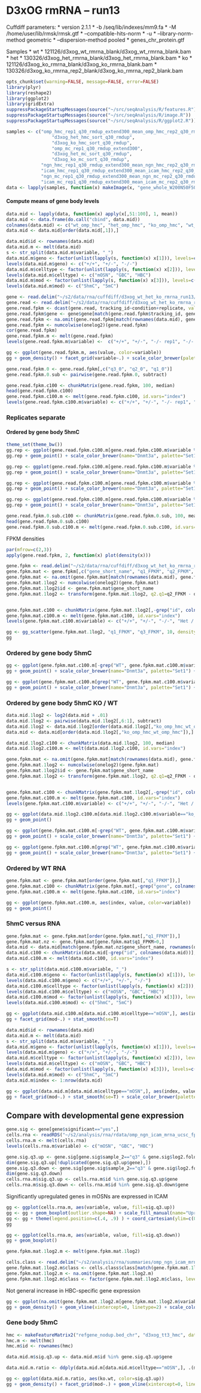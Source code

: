 D3xOG rmRNA -- run13
========================================================

Cuffdiff parameters:
* version 2.1.1
* -b /seq/lib/indexes/mm9.fa 
* -M /home/user/lib/rmsk/rmsk.gtf 
* --compatible-hits-norm
* -u
* --library-norm-method geometric
* --dispersion-method pooled
* genes_chr_protein.gtf

Samples
  * wt
    * 121126/d3xog_wt_rmrna_blank/d3xog_wt_rmrna_blank.bam
  * het 
    * 130326/d3xog_het_rmrna_blank/d3xog_het_rmrna_blank.bam
  * ko
    * 121126/d3xog_ko_rmrna_blank/d3xog_ko_rmrna_blank.bam
    * 130326/d3xog_ko_rmrna_rep2_blank/d3xog_ko_rmrna_rep2_blank.bam
    
```r
opts_chunk$set(warning=FALSE, message=FALSE, error=FALSE)
library(plyr)
library(reshape2)
library(ggplot2)
library(gridExtra)
suppressPackageStartupMessages(source("~/src/seqAnalysis/R/features.R"))
suppressPackageStartupMessages(source("~/src/seqAnalysis/R/image.R"))
suppressPackageStartupMessages(source("~/src/seqAnalysis/R/ggplot2.R"))
```

  
```r
samples <- c("omp_hmc_rep1_q30_rmdup_extend300_mean_omp_hmc_rep2_q30_rmdup", 
                 "d3xog_het_hmc_sort_q30_rmdup", 
                 "d3xog_ko_hmc_sort_q30_rmdup", 
                 "omp_mc_rep1_q30_rmdup_extend300", 
                 "d3xog_het_mc_sort_q30_rmdup", 
                 "d3xog_ko_mc_sort_q30_rmdup",
             "ngn_hmc_rep1_q30_rmdup_extend300_mean_ngn_hmc_rep2_q30_rmdup", 
             "icam_hmc_rep1_q30_rmdup_extend300_mean_icam_hmc_rep2_q30_rmdup",
             "ngn_mc_rep1_q30_rmdup_extend300_mean_ngn_mc_rep2_q30_rmdup", 
             "icam_mc_rep1_q30_rmdup_extend300_mean_icam_mc_rep2_q30_rmdup")
data <- lapply(samples, function(x) makeImage(x, "gene_whole_W200N50F50_chr", data_type="rpkm/mean"))
```

#### Compute means of gene body levels
```r
data.mid <- lapply(data, function(x) apply(x[,51:100], 1, mean))
data.mid <- data.frame(do.call("cbind", data.mid))
colnames(data.mid) <- c("wt_omp_hmc", "het_omp_hmc", "ko_omp_hmc", "wt_omp_mc", "het_omp_mc", "ko_omp_mc", "wt_ngn_hmc", "wt_icam_hmc", "wt_ngn_mc", "wt_icam_mc")
data.mid <- data.mid[order(data.mid[,1]),]
```

```r
data.mid$id <- rownames(data.mid)
data.mid.m <- melt(data.mid)
s <- str_split(data.mid.m$variable, "_")
data.mid.m$geno <- factor(unlist(lapply(s, function(x) x[1])), levels=c("wt", "het", "ko"))
levels(data.mid.m$geno) <- c("+/+", "+/-", "-/-")
data.mid.m$celltype <- factor(unlist(lapply(s, function(x) x[2])), levels=c("omp", "ngn", "icam"))
levels(data.mid.m$celltype) <- c("mOSN", "GBC", "HBC")
data.mid.m$mod <- factor(unlist(lapply(s, function(x) x[3])), levels=c("hmc", "mc"))
levels(data.mid.m$mod) <- c("5hmC", "5mC")
```

```r
gene <- read.delim("~/s2/data/rna/cuffdiff/d3xog_wt_het_ko_rmrna_run13/gene_exp.diff")
gene.read <- read.delim("~/s2/data/rna/cuffdiff/d3xog_wt_het_ko_rmrna_run13/genes.read_group_tracking")
gene.read.fpkm <- dcast(gene.read, tracking_id~condition+replicate, value.var="FPKM")
gene.read.fpkm$gene <- gene$gene[match(gene.read.fpkm$tracking_id, gene$test_id)]
gene.read.fpkm <- na.omit(gene.read.fpkm[match(rownames(data.mid), gene.read.fpkm$gene),])
gene.read.fpkm <- numcolwise(onelog2)(gene.read.fpkm)
cor(gene.read.fpkm)
gene.read.fpkm.m <- melt(gene.read.fpkm)
levels(gene.read.fpkm.m$variable) <-  c("+/+", "+/-", "-/- rep1", "-/- rep2")
```

```r
gg <- ggplot(gene.read.fpkm.m, aes(value, color=variable))
gg + geom_density() + facet_grid(variable~.) + scale_color_brewer(palette="Set1") + labs(x="log2(FPKM+1)")
```

```r
gene.read.fpkm.0 <- gene.read.fpkm[,c("q3_0", "q2_0", "q1_0")]
gene.read.fpkm.0.sub <- pairwise(gene.read.fpkm.0, subtract)
```

```r
gene.read.fpkm.c100 <- chunkMatrix(gene.read.fpkm, 100, median)
head(gene.read.fpkm.c100)
gene.read.fpkm.c100.m <- melt(gene.read.fpkm.c100, id.vars="index")
levels(gene.read.fpkm.c100.m$variable) <- c("+/+", "+/-", "-/- rep1", "-/- rep2")
```

### Replicates separate
#### Ordered by gene body 5hmC 


```r
theme_set(theme_bw())
gg.rep <- ggplot(gene.read.fpkm.c100.m[gene.read.fpkm.c100.m$variable %in% c("+/+"),], aes(index, value, color=variable))
gg.rep + geom_point() + scale_color_brewer(name="Dnmt3a", palette="Set1") + stat_smooth(se=F) + coord_cartesian(ylim=c(0, 5)) + labs(x="5hmC gene body index", y="log2(FPKM+1)") + theme(legend.position=c(.8, .3))
```

```r
gg.rep <- ggplot(gene.read.fpkm.c100.m[gene.read.fpkm.c100.m$variable %in% c("+/+", "+/-"),], aes(index, value, color=variable))
gg.rep + geom_point() + scale_color_brewer(name="Dnmt3a", palette="Set1") + stat_smooth(se=F) + coord_cartesian(ylim=c(0, 5)) + labs(x="5hmC gene body index", y="log2(FPKM+1)") + theme(legend.position=c(.8, .3))
```

```r
gg.rep <- ggplot(gene.read.fpkm.c100.m[gene.read.fpkm.c100.m$variable %in% c("+/+", "+/-", "-/- rep1"),], aes(index, value, color=variable))
gg.rep + geom_point() + scale_color_brewer(name="Dnmt3a", palette="Set1") + stat_smooth(se=F) + coord_cartesian(ylim=c(0, 5)) + labs(x="5hmC gene body index", y="log2(FPKM+1)") + theme(legend.position=c(.8, .3))
```

```r
gg.rep <- ggplot(gene.read.fpkm.c100.m[gene.read.fpkm.c100.m$variable %in% c("+/+", "+/-", "-/- rep2"),], aes(index, value, color=variable))
gg.rep + geom_point() + scale_color_brewer(name="Dnmt3a", palette="Set1") + stat_smooth(se=F) + coord_cartesian(ylim=c(0, 5)) + labs(x="5hmC gene body index", y="log2(FPKM+1)") + theme(legend.position=c(.8, .3))
```

```r
gene.read.fpkm.0.sub.c100 <- chunkMatrix(gene.read.fpkm.0.sub, 100, mean)
head(gene.read.fpkm.0.sub.c100)
gene.read.fpkm.0.sub.c100.m <- melt(gene.read.fpkm.0.sub.c100, id.vars="index")
```

FPKM densities
```r
par(mfrow=c(2,3))
apply(gene.read.fpkm, 2, function(x) plot(density(x)))
```

```r
gene.fpkm <- read.delim("~/s2/data/rna/cuffdiff/d3xog_wt_het_ko_rmrna_run13/genes.fpkm_tracking")
gene.fpkm.mat <- gene.fpkm[,c("gene_short_name", "q1_FPKM", "q2_FPKM", "q3_FPKM")]
gene.fpkm.mat <- na.omit(gene.fpkm.mat[match(rownames(data.mid), gene.fpkm.mat[,1]),])
gene.fpkm.mat.1log2 <- numcolwise(onelog2)(gene.fpkm.mat)
gene.fpkm.mat.1log2$id <- gene.fpkm.mat$gene_short_name
gene.fpkm.mat.1log2 <- transform(gene.fpkm.mat.1log2, q2.q1=q2_FPKM - q1_FPKM, q3.q1=q3_FPKM - q1_FPKM)


gene.fpkm.mat.c100 <- chunkMatrix(gene.fpkm.mat.1log2[,-grep("id", colnames(gene.fpkm.mat.1log2))], 100, median)
gene.fpkm.mat.c100.m <- melt(gene.fpkm.mat.c100, id.vars="index")
levels(gene.fpkm.mat.c100.m$variable) <- c("+/+", "+/-", "-/-", "Het / WT", "KO / WT")
```

```r
gg <- gg_scatter(gene.fpkm.mat.1log2, "q1_FPKM", "q3_FPKM", 10, density=T)
gg
```


### Ordered by gene body 5hmC
```r
gg <- ggplot(gene.fpkm.mat.c100.m[-grep("WT", gene.fpkm.mat.c100.m$variable),], aes(index, value, color=variable))
gg + geom_point() + scale_color_brewer(name="Dnmt3a", palette="Set1") + stat_smooth(se=F) + coord_cartesian(ylim=c(0, 5)) + labs(x="5hmC gene body index", y="log2(FPKM+1)") + theme(legend.position=c(.8, .3))
```

```r
gg <- ggplot(gene.fpkm.mat.c100.m[grep("WT", gene.fpkm.mat.c100.m$variable),], aes(index, value, color=variable))
gg + geom_point() + scale_color_brewer(name="Dnmt3a", palette="Set1") + stat_smooth(se=F) + coord_cartesian(ylim=c(-1, 1)) + labs(x="5hmC gene body index", y="log2(FPKM+1)") + theme(legend.position=c(.8, .3))
```

### Ordered by gene body 5hmC KO / WT
```r
data.mid.1log2 <- log2(data.mid + .01)
data.mid.1log2 <- pairwise(data.mid.1log2[,6:1], subtract)
data.mid.1log2 <- data.mid.1log2[order(data.mid.1log2[,"ko_omp_hmc_wt_omp_hmc"]),]
data.mid <- data.mid[order(data.mid.1log2[,"ko_omp_hmc_wt_omp_hmc"]),]

data.mid.1log2.c100 <- chunkMatrix(data.mid.1log2, 100, median)
data.mid.1log2.c100.m <- melt(data.mid.1log2.c100, id.vars="index")
```

```r
gene.fpkm.mat <- na.omit(gene.fpkm.mat[match(rownames(data.mid), gene.fpkm.mat[,1]),])
gene.fpkm.mat.1log2 <- numcolwise(onelog2)(gene.fpkm.mat)
gene.fpkm.mat.1log2$id <- gene.fpkm.mat$gene_short_name
gene.fpkm.mat.1log2 <- transform(gene.fpkm.mat.1log2, q2.q1=q2_FPKM - q1_FPKM, q3.q1=q3_FPKM - q1_FPKM)


gene.fpkm.mat.c100 <- chunkMatrix(gene.fpkm.mat.1log2[,-grep("id", colnames(gene.fpkm.mat.1log2))], 100, median)
gene.fpkm.mat.c100.m <- melt(gene.fpkm.mat.c100, id.vars="index")
levels(gene.fpkm.mat.c100.m$variable) <- c("+/+", "+/-", "-/-", "Het / WT", "KO / WT")
```

```r
gg <- ggplot(data.mid.1log2.c100.m[data.mid.1log2.c100.m$variable=="ko_omp_hmc_wt_omp_hmc",], aes(index, value))
gg + geom_point()
```

```r
gg <- ggplot(gene.fpkm.mat.c100.m[-grep("WT", gene.fpkm.mat.c100.m$variable),], aes(index, value, color=variable))
gg + geom_point() + scale_color_brewer(name="Dnmt3a", palette="Set1") + stat_smooth(se=F) + coord_cartesian(ylim=c(0, 5)) + labs(x="5hmC gene body index", y="log2(FPKM+1)") + theme(legend.position=c(.8, .3))
```

```r
gg <- ggplot(gene.fpkm.mat.c100.m[grep("WT", gene.fpkm.mat.c100.m$variable),], aes(index, value, color=variable))
gg + geom_point() + scale_color_brewer(name="Dnmt3a", palette="Set1") + stat_smooth(se=F) + coord_cartesian(ylim=c(-1, 1)) + labs(x="5hmC gene body index", y="log2(FPKM+1)") + theme(legend.position=c(.8, .3))
```

### Ordered by WT RNA
```r
gene.fpkm.mat <- gene.fpkm.mat[order(gene.fpkm.mat[,"q1_FPKM"]),]
gene.fpkm.mat.c100 <- chunkMatrix(gene.fpkm.mat[,-grep("gene", colnames(gene.fpkm.mat))], 100, median)
gene.fpkm.mat.c100.m <- melt(gene.fpkm.mat.c100, id.vars="index")
```

```r
gg <- ggplot(gene.fpkm.mat.c100.m, aes(index, value, color=variable))
gg + geom_point()
```

### 5hmC versus RNA
```r
gene.fpkm.mat <- gene.fpkm.mat[order(gene.fpkm.mat[,"q1_FPKM"]),]
gene.fpkm.mat.nz <- gene.fpkm.mat[gene.fpkm.mat$q1_FPKM>0,]
data.mid <- data.mid[match(gene.fpkm.mat.nz$gene_short_name, rownames(data.mid)),]
data.mid.c100 <- chunkMatrix(data.mid[-grep("id", colnames(data.mid))], 500, median)
data.mid.c100.m <- melt(data.mid.c100, id.vars="index")
```

```r
s <- str_split(data.mid.c100.m$variable, "_")
data.mid.c100.m$geno <- factor(unlist(lapply(s, function(x) x[1])), levels=c("wt", "het", "ko"))
levels(data.mid.c100.m$geno) <- c("+/+", "+/-", "-/-")
data.mid.c100.m$celltype <- factor(unlist(lapply(s, function(x) x[2])), levels=c("omp", "ngn", "icam"))
levels(data.mid.c100.m$celltype) <- c("mOSN", "GBC", "HBC")
data.mid.c100.m$mod <- factor(unlist(lapply(s, function(x) x[3])), levels=c("hmc", "mc"))
levels(data.mid.c100.m$mod) <- c("5hmC", "5mC")
```

```r
gg <- ggplot(data.mid.c100.m[data.mid.c100.m$celltype=="mOSN",], aes(index, value, color=geno))
gg + facet_grid(mod~.) + stat_smooth(se=T)
```

```r
data.mid$id <- rownames(data.mid)
data.mid.m <- melt(data.mid)
s <- str_split(data.mid.m$variable, "_")
data.mid.m$geno <- factor(unlist(lapply(s, function(x) x[1])), levels=c("wt", "het", "ko"))
levels(data.mid.m$geno) <- c("+/+", "+/-", "-/-")
data.mid.m$celltype <- factor(unlist(lapply(s, function(x) x[2])), levels=c("omp", "ngn", "icam"))
levels(data.mid.m$celltype) <- c("mOSN", "GBC", "HBC")
data.mid.m$mod <- factor(unlist(lapply(s, function(x) x[3])), levels=c("hmc", "mc"))
levels(data.mid.m$mod) <- c("5hmC", "5mC")
data.mid.m$index <- 1:nrow(data.mid)
```

```r
gg <- ggplot(data.mid.m[data.mid.m$celltype=="mOSN",], aes(index, value, color=geno))
gg + facet_grid(mod~.) + stat_smooth(se=T) + scale_color_brewer(palette="Set1", name="Dnmt3a") + labs(x="mOSN expression index", y="Mean RPKM")
```

Compare with developmental gene expression 
--------------------------------------------------
```r
gene.sig <- gene[gene$significant=="yes",]
cells.rna <- readRDS("~/s2/analysis/rna/rdata/omp_ngn_icam_mrna_ucsc_fpkm_1log2.rds")
cells.rna.m <- melt(cells.rna)
levels(cells.rna.m$variable) <- c("mOSN", "GBC", "HBC")
```

```r
gene.sig.q3.up <- gene.sig[gene.sig$sample_2=="q3" & gene.sig$log2.fold_change.>0,]
dim(gene.sig.q3.up[!duplicated(gene.sig.q3.up$gene),])
gene.sig.q3.down <- gene.sig[gene.sig$sample_2=="q3" & gene.sig$log2.fold_change.<0,]
dim(gene.sig.q3.down)
cells.rna.m$sig.q3.up <- cells.rna.m$id %in% gene.sig.q3.up$gene
cells.rna.m$sig.q3.down <- cells.rna.m$id %in% gene.sig.q3.down$gene
```

Significantly upregulated genes in mOSNs are expressed in ICAM
```r
gg <- ggplot(cells.rna.m, aes(variable, value, fill=sig.q3.up))
gg <- gg + geom_boxplot(outlier.shape=NA) + scale_fill_manual(name="Upregulated in Dnmt3a -/- mOSNs", values=c("grey", "red3")) + labs(x="", y="log2(FPKM + 1)")
gg <- gg + theme(legend.position=c(.4, .9) ) + coord_cartesian(ylim=c(0, 12))
gg
```

```r
gg <- ggplot(cells.rna.m, aes(variable, value, fill=sig.q3.down))
gg + geom_boxplot()
```

```r
gene.fpkm.mat.1log2.m <- melt(gene.fpkm.mat.1log2)
```

```r
cells.class <- read.delim("~/s2/analysis/rna/summaries/omp_ngn_icam_mrna_ucsc_fpkm_1log2_rna_class.txt")
gene.fpkm.mat.1log2.m$class <- cells.class$class[match(gene.fpkm.mat.1log2.m$id, cells.class$id)]
gene.fpkm.mat.1log2.m <- na.omit(gene.fpkm.mat.1log2.m)
gene.fpkm.mat.1log2.m$class <- factor(gene.fpkm.mat.1log2.m$class, levels=c("mosn-specific", "mosn/gbc-common", "gbc-specific", "gbc/hbc-common", "hbc-specific"))
```

Not general increase in HBC-specific gene expression
```r
gg <- ggplot(na.omit(gene.fpkm.mat.1log2.m[gene.fpkm.mat.1log2.m$variable=="q3.q1",]), aes(value, color=class))
gg + geom_density() + geom_vline(xintercept=0, linetype=2) + scale_color_brewer(palette="Set1") + facet_grid(class~.)
```

### Gene body 5hmC 
```r
hmc <- makeFeatureMatrix2("refgene_nodup.bed_chr", "d3xog_tt3_hmc", data_type="rpkm/mean")
hmc.m <- melt(hmc)
hmc.m$id <- rownames(hmc)
```

```r
data.mid.m$sig.q3.up <- data.mid.m$id %in% gene.sig.q3.up$gene
```

```r
data.mid.m.ratio <- ddply(data.mid.m[data.mid.m$celltype=="mOSN",], .(mod, sig.q3.up, id), summarize, ko.wt=log2((value[geno=="-/-"] + 0.01) / (value[geno=="+/+"] + 0.01)))
```

```r
gg <- ggplot(data.mid.m.ratio, aes(ko.wt, color=sig.q3.up))
gg + geom_density() + facet_grid(mod~.) + geom_vline(xintercept=0, linetype=2) + scale_color_manual(name="Upregulated in Dnmt3a -/- mOSNs", values=c("grey3", "red3")) + coord_cartesian(xlim=c(-2, 2))
```


